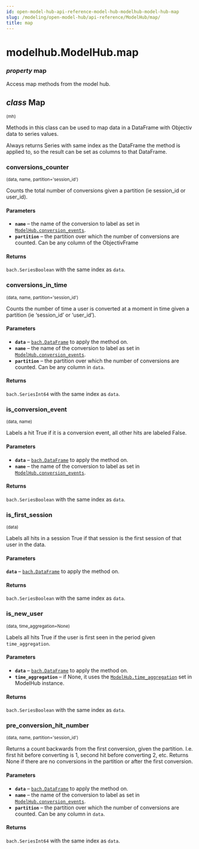 ```yaml
---
id: open-model-hub-api-reference-model-hub-modelhub-model-hub-map
slug: /modeling/open-model-hub/api-reference/ModelHub/map/
title: map
---
```


# modelhub.ModelHub.map

<div className="property">

### <span className="type-annotation"><em>property </em></span> <span className="name">map</span>




<div className="content">

Access map methods from the model hub.

<div className="class">

## <span className="type-annotation"><em>class</em></span> <span className="name">Map</span>

<small className="parameter-list">(<span className="parameter" id="mh">mh</span>)</small>


<div className="content">

Methods in this class can be used to map data in a DataFrame with Objectiv data to series values.

Always returns Series with same index as the DataFrame the method is applied to, so the result can be set
as columns to that DataFrame.

<div className="method">

### <span className="name">conversions_counter</span>

<small className="parameter-list">(<span className="parameter" id="data">data</span>, <span className="parameter" id="name">name</span>, <span className="parameter" id="partition">partition='session_id'</span>)</small>


<div className="content">

Counts the total number of conversions given a partition (ie session_id
or user_id).


#### Parameters

* **`name`** – the name of the conversion to label as set in
[`ModelHub.conversion_events`](/modeling/open-model-hub/api-reference/ModelHub/modelhub.ModelHub.conversion_events.mdx).
* **`partition`** – the partition over which the number of conversions are counted. Can be any column
of the ObjectivFrame



#### Returns

`bach.SeriesBoolean` with the same index as `data`.



</div>


</div>

<div className="method">

### <span className="name">conversions_in_time</span>

<small className="parameter-list">(<span className="parameter" id="data">data</span>, <span className="parameter" id="name">name</span>, <span className="parameter" id="partition">partition='session_id'</span>)</small>


<div className="content">

Counts the number of time a user is converted at a moment in time given a partition (ie ‘session_id’
or ‘user_id’).


#### Parameters

* **`data`** – [`bach.DataFrame`](/modeling/bach/api-reference/DataFrame/bach.DataFrame.mdx) to apply the method on.
* **`name`** – the name of the conversion to label as set in
[`ModelHub.conversion_events`](/modeling/open-model-hub/api-reference/ModelHub/modelhub.ModelHub.conversion_events.mdx).
* **`partition`** – the partition over which the number of conversions are counted. Can be any column
in `data`.



#### Returns

`bach.SeriesInt64` with the same index as `data`.



</div>


</div>

<div className="method">

### <span className="name">is_conversion_event</span>

<small className="parameter-list">(<span className="parameter" id="data">data</span>, <span className="parameter" id="name">name</span>)</small>


<div className="content">

Labels a hit True if it is a conversion event, all other hits are labeled False.


#### Parameters

* **`data`** – [`bach.DataFrame`](/modeling/bach/api-reference/DataFrame/bach.DataFrame.mdx) to apply the method on.
* **`name`** – the name of the conversion to label as set in
[`ModelHub.conversion_events`](/modeling/open-model-hub/api-reference/ModelHub/modelhub.ModelHub.conversion_events.mdx).



#### Returns

`bach.SeriesBoolean` with the same index as `data`.



</div>


</div>

<div className="method">

### <span className="name">is_first_session</span>

<small className="parameter-list">(<span className="parameter" id="data">data</span>)</small>


<div className="content">

Labels all hits in a session True if that session is the first session of that user in the data.


#### Parameters

**`data`** – [`bach.DataFrame`](/modeling/bach/api-reference/DataFrame/bach.DataFrame.mdx) to apply the method on.



#### Returns

`bach.SeriesBoolean` with the same index as `data`.



</div>


</div>

<div className="method">

### <span className="name">is_new_user</span>

<small className="parameter-list">(<span className="parameter" id="data">data</span>, <span className="parameter" id="time_aggregation">time_aggregation=None</span>)</small>


<div className="content">

Labels all hits True if the user is first seen in the period given `time_aggregation`.


#### Parameters

* **`data`** – [`bach.DataFrame`](/modeling/bach/api-reference/DataFrame/bach.DataFrame.mdx) to apply the method on.
* **`time_aggregation`** – if None, it uses the [`ModelHub.time_aggregation`](/modeling/open-model-hub/api-reference/ModelHub/modelhub.ModelHub.time_aggregation.mdx) set in ModelHub
instance.



#### Returns

`bach.SeriesBoolean` with the same index as `data`.



</div>


</div>

<div className="method">

### <span className="name">pre_conversion_hit_number</span>

<small className="parameter-list">(<span className="parameter" id="data">data</span>, <span className="parameter" id="name">name</span>, <span className="parameter" id="partition">partition='session_id'</span>)</small>


<div className="content">

Returns a count backwards from the first conversion, given the partition. I.e. first hit before
converting is 1, second hit before converting 2, etc. Returns None if there are no conversions
in the partition or after the first conversion.


#### Parameters

* **`data`** – [`bach.DataFrame`](/modeling/bach/api-reference/DataFrame/bach.DataFrame.mdx) to apply the method on.
* **`name`** – the name of the conversion to label as set in
[`ModelHub.conversion_events`](/modeling/open-model-hub/api-reference/ModelHub/modelhub.ModelHub.conversion_events.mdx).
* **`partition`** – the partition over which the number of conversions are counted. Can be any column
in `data`.



#### Returns

`bach.SeriesInt64` with the same index as `data`.



</div>


</div>


</div>


</div>


</div>


</div>

